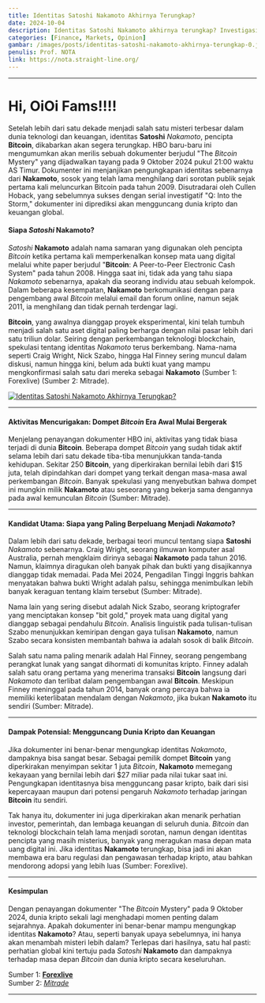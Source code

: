 ```yaml
---
title: Identitas Satoshi Nakamoto Akhirnya Terungkap?
date: 2024-10-04
description: Identitas Satoshi Nakamoto akhirnya terungkap? Investigasi mendalam HBO Documentary siap mengguncang dunia. Setelah lebih dari satu dekade menjadi salah satu misteri terbesar dalam dunia teknologi dan keuangan, identitas Satoshi Nakamoto, pencipta Bitcoin, dikabarkan akan segera terungkap.
categories: [Finance, Markets, Opinion]
gambar: /images/posts/identitas-satoshi-nakamoto-akhirnya-terungkap-0.jpg
penulis: Prof. NOTA
link: https://nota.straight-line.org/
---
```


---

# Hi, OiOi Fams!!!!

Setelah lebih dari satu dekade menjadi salah satu misteri terbesar dalam dunia teknologi dan keuangan, identitas **Satoshi** _Nakamoto_, pencipta **Bitcoin**, dikabarkan akan segera terungkap. HBO baru-baru ini mengumumkan akan merilis sebuah dokumenter berjudul "The _Bitcoin_ Mystery" yang dijadwalkan tayang pada 9 Oktober 2024 pukul 21:00 waktu AS Timur. Dokumenter ini menjanjikan pengungkapan identitas sebenarnya dari **Nakamoto**, sosok yang telah lama menghilang dari sorotan publik sejak pertama kali meluncurkan Bitcoin pada tahun 2009. Disutradarai oleh Cullen Hoback, yang sebelumnya sukses dengan serial investigatif "Q: Into the Storm," dokumenter ini diprediksi akan mengguncang dunia kripto dan keuangan global.

#### Siapa _Satoshi_ **Nakamoto**?

_Satoshi_ **Nakamoto** adalah nama samaran yang digunakan oleh pencipta _Bitcoin_ ketika pertama kali memperkenalkan konsep mata uang digital melalui white paper berjudul "**Bitcoin**: A Peer-to-Peer Electronic Cash System" pada tahun 2008. Hingga saat ini, tidak ada yang tahu siapa _Nakamoto_ sebenarnya, apakah dia seorang individu atau sebuah kelompok. Dalam beberapa kesempatan, **Nakamoto** berkomunikasi dengan para pengembang awal _Bitcoin_ melalui email dan forum online, namun sejak 2011, ia menghilang dan tidak pernah terdengar lagi.

**Bitcoin**, yang awalnya dianggap proyek eksperimental, kini telah tumbuh menjadi salah satu aset digital paling berharga dengan nilai pasar lebih dari satu triliun dolar. Seiring dengan perkembangan teknologi blockchain, spekulasi tentang identitas _Nakamoto_ terus berkembang. Nama-nama seperti Craig Wright, Nick Szabo, hingga Hal Finney sering muncul dalam diskusi, namun hingga kini, belum ada bukti kuat yang mampu mengkonfirmasi salah satu dari mereka sebagai **Nakamoto​** (Sumber 1: Forexlive) ​(Sumber 2: Mitrade).

[![Identitas Satoshi Nakamoto Akhirnya Terungkap?](/images/posts/identitas-satoshi-nakamoto-akhirnya-terungkap-0.jpg)](/images/posts/identitas-satoshi-nakamoto-akhirnya-terungkap-0.jpg "Identitas Satoshi Nakamoto Akhirnya Terungkap?")

---

#### Aktivitas Mencurigakan: Dompet _Bitcoin_ Era Awal Mulai Bergerak

Menjelang penayangan dokumenter HBO ini, aktivitas yang tidak biasa terjadi di dunia **Bitcoin**. Beberapa dompet _Bitcoin_ yang sudah tidak aktif selama lebih dari satu dekade tiba-tiba menunjukkan tanda-tanda kehidupan. Sekitar 250 **Bitcoin**, yang diperkirakan bernilai lebih dari $15 juta, telah dipindahkan dari dompet yang terkait dengan masa-masa awal perkembangan _Bitcoin_. Banyak spekulasi yang menyebutkan bahwa dompet ini mungkin milik **Nakamoto** atau seseorang yang bekerja sama dengannya pada awal kemunculan _Bitcoin​_ (Sumber: Mitrade).

---

#### Kandidat Utama: Siapa yang Paling Berpeluang Menjadi _Nakamoto_?

Dalam lebih dari satu dekade, berbagai teori muncul tentang siapa **Satoshi** _Nakamoto_ sebenarnya. Craig Wright, seorang ilmuwan komputer asal Australia, pernah mengklaim dirinya sebagai **Nakamoto** pada tahun 2016. Namun, klaimnya diragukan oleh banyak pihak dan bukti yang disajikannya dianggap tidak memadai. Pada Mei 2024, Pengadilan Tinggi Inggris bahkan menyatakan bahwa bukti Wright adalah palsu, sehingga menimbulkan lebih banyak keraguan tentang klaim tersebut​ (Sumber: Mitrade).

Nama lain yang sering disebut adalah Nick Szabo, seorang kriptografer yang menciptakan konsep "bit gold," proyek mata uang digital yang dianggap sebagai pendahulu _Bitcoin_. Analisis linguistik pada tulisan-tulisan Szabo menunjukkan kemiripan dengan gaya tulisan **Nakamoto**, namun Szabo secara konsisten membantah bahwa ia adalah sosok di balik _Bitcoin_.

Salah satu nama paling menarik adalah Hal Finney, seorang pengembang perangkat lunak yang sangat dihormati di komunitas kripto. Finney adalah salah satu orang pertama yang menerima transaksi **Bitcoin** langsung dari _Nakamoto_ dan terlibat dalam pengembangan awal **Bitcoin**. Meskipun Finney meninggal pada tahun 2014, banyak orang percaya bahwa ia memiliki keterlibatan mendalam dengan _Nakamoto_, jika bukan **Nakamoto** itu sendiri​ (Sumber: Mitrade).

---

#### Dampak Potensial: Mengguncang Dunia Kripto dan Keuangan

Jika dokumenter ini benar-benar mengungkap identitas _Nakamoto_, dampaknya bisa sangat besar. Sebagai pemilik dompet **Bitcoin** yang diperkirakan menyimpan sekitar 1 juta _Bitcoin_, **Nakamoto** memegang kekayaan yang bernilai lebih dari $27 miliar pada nilai tukar saat ini. Pengungkapan identitasnya bisa mengguncang pasar kripto, baik dari sisi kepercayaan maupun dari potensi pengaruh _Nakamoto_ terhadap jaringan **Bitcoin** itu sendiri.

Tak hanya itu, dokumenter ini juga diperkirakan akan menarik perhatian investor, pemerintah, dan lembaga keuangan di seluruh dunia. _Bitcoin_ dan teknologi blockchain telah lama menjadi sorotan, namun dengan identitas pencipta yang masih misterius, banyak yang meragukan masa depan mata uang digital ini. Jika identitas **Nakamoto** terungkap, bisa jadi ini akan membawa era baru regulasi dan pengawasan terhadap kripto, atau bahkan mendorong adopsi yang lebih luas​ (Sumber: Forexlive).

---

#### Kesimpulan

Dengan penayangan dokumenter "The _Bitcoin_ Mystery" pada 9 Oktober 2024, dunia kripto sekali lagi menghadapi momen penting dalam sejarahnya. Apakah dokumenter ini benar-benar mampu mengungkap identitas **Nakamoto**? Atau, seperti banyak upaya sebelumnya, ini hanya akan menambah misteri lebih dalam? Terlepas dari hasilnya, satu hal pasti: perhatian global kini tertuju pada _Satoshi_ **Nakamoto** dan dampaknya terhadap masa depan _Bitcoin_ dan dunia kripto secara keseluruhan.

Sumber 1: [**Forexlive**](https://www.forexlive.com/Cryptocurrency/bitcoin-creator-satoshi-nakamoto-has-been-identified-will-be-revealed-in-a-tv-show-20241003/)\
Sumber 2: [_Mitrade_](https://www.mitrade.com/insights/news/live-news/article-3-393071-20241004)

---
